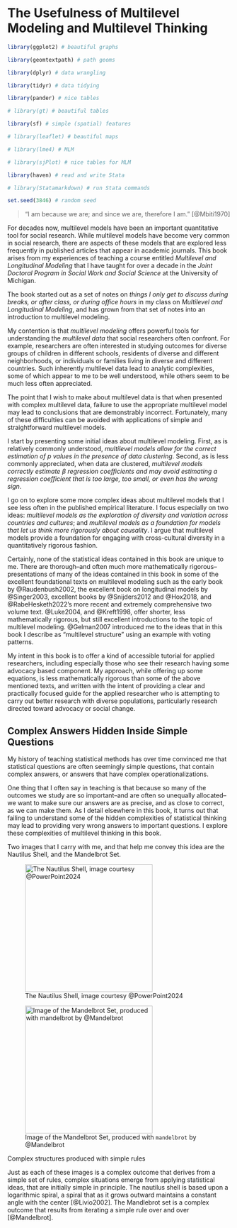 # The Usefulness of Multilevel Modeling and Multilevel Thinking {#sec-multilevel-thinking}

```r

library(ggplot2) # beautiful graphs

library(geomtextpath) # path geoms

library(dplyr) # data wrangling

library(tidyr) # data tidying

library(pander) # nice tables

# library(gt) # beautiful tables

library(sf) # simple (spatial) features

# library(leaflet) # beautiful maps

# library(lme4) # MLM

# library(sjPlot) # nice tables for MLM

library(haven) # read and write Stata

# library(Statamarkdown) # run Stata commands

set.seed(3846) # random seed

```

> "I am because we are; and since we are, therefore I am." [@Mbiti1970]

For decades now, multilevel models have been an important quantitative tool for social research. While multilevel models have become very common in social research, there are aspects of these models that are explored less frequently in published articles that appear in academic journals. This book arises from my experiences of teaching a course entitled *Multilevel and Longitudinal Modeling* that I have taught for over a decade in the *Joint Doctoral Program in Social Work and Social Science* at the University of Michigan.

The book started out as a set of notes on *things I only get to discuss during breaks, or after class, or during office hours* in my class on *Multilevel and Longitudinal Modeling*, and has grown from that set of notes into an introduction to multilevel modeling.

My contention is that *multilevel modeling* offers powerful tools for understanding the *multilevel data* that social researchers often confront. For example, researchers are often interested in studying outcomes for diverse groups of children in different schools, residents of diverse and different neighborhoods, or individuals or families living in diverse and different countries. Such inherently multilevel data lead to analytic complexities, some of which appear to me to be well understood, while others seem to be much less often appreciated. 

The point that I wish to make about multilevel data is that when presented with complex multilevel data, failure to use the appropriate multilevel model may lead to conclusions that are demonstrably incorrect. Fortunately, many of these difficulties can be avoided with applications of simple and straightforward multilevel models. \index{correct answers} \index{less wrong}

I start by presenting some initial ideas about multilevel modeling. First, as is relatively commonly understood, *multilevel models allow for the correct estimation of p values in the presence of data clustering*. \index{p values} Second, as is less commonly appreciated, when data are clustered, *multilevel models correctly estimate $\beta$ regression coefficients and may avoid estimating a regression coefficient that is too large, too small, or even has the wrong sign*. \index{sign of coefficients} 

I go on to explore some more complex ideas about multilevel models that I see less often in the published empirical literature. I focus especially on two ideas:  *multilevel models as the exploration of diversity and variation across countries and cultures*; and *multilevel models as a foundation for models that let us think more rigorously about causality*. I argue that multilevel models provide a foundation for engaging with cross-cultural diversity in a quantitatively rigorous fashion. \index{diversity}

Certainly, none of the statistical ideas contained in this book are unique to me. There are thorough--and often much more mathematically rigorous--presentations of many of the ideas contained in this book in some of the excellent foundational texts on multilevel modeling such as the early book by @Raudenbush2002, the excellent book on longitudinal models by @Singer2003, excellent books by @Snijders2012 and @Hox2018, and @RabeHesketh2022's more recent and extremely comprehensive two volume text. @Luke2004, and @Kreft1998, offer shorter, less mathematically rigorous, but still excellent introductions to the topic of multilevel modeling. @Gelman2007 introduced me to the ideas that in this book I describe as "multilevel structure" using an example with voting patterns.

My intent in this book is to offer a kind of accessible tutorial for applied researchers, including especially those who see their research having some advocacy based component. My approach, while offering up some equations, is less mathematically rigorous than some of the above mentioned texts, and written with the intent of providing a clear and practically focused guide for the applied researcher who is attempting to carry out better research with diverse populations, particularly research directed toward advocacy or social change.

::: {.callout-tip}
## Complex Answers Hidden Inside Simple Questions

My history of teaching statistical methods has over time convinced me that statistical questions are often seemingly simple questions, that contain complex answers, or answers that have complex operationalizations.

One thing that I often say in teaching is that because so many of the outcomes we study are so important–and are often so unequally allocated–we want to make sure our answers are as precise, and as close to correct, as we can make them. As I detail elsewhere in this book, it turns out that failing to understand some of the hidden complexities of statistical thinking may lead to providing very wrong answers to important questions. I explore these complexities of multilevel thinking in this book.

Two images that I carry with me, and that help me convey this idea are the Nautilus Shell, and the Mandelbrot Set.

::: {layout-ncol=2}
![The Nautilus Shell, image courtesy @PowerPoint2024](nautilus-new.png){height=3in}

![Image of the Mandelbrot Set, produced with `mandelbrot` by @Mandelbrot](mandelbrot.png){height=3in}

Complex structures produced with simple rules
:::

Just as each of these images is a complex outcome that derives from a simple set of rules, complex situations emerge from applying statistical ideas, that are initially simple in principle. The nautilus shell is based upon a logarithmic spiral, a spiral that as it grows outward maintains a constant angle with the center [@Livio2002]. The Mandlebrot set is a complex outcome that results from iterating a simple rule over and over [@Mandelbrot]. 
:::







